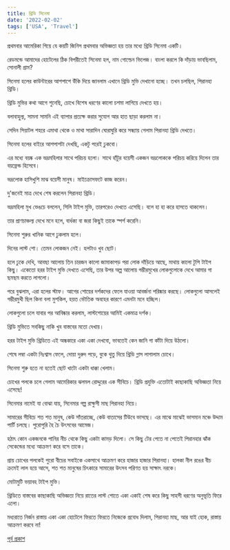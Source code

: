 ```yaml
---
title: থ্রিডি সিনেমা
date: '2022-02-02'
tags: ['USA', 'Travel']
---
```


প্রথমবার আমেরিকা গিয়ে যে কয়টি জিনিস প্রথমবার অভিজ্ঞতা হয় তার মধ্যে থ্রিডি সিনেমা একটি।

রেডমন্ডে আমাদের হোটেলের ঠিক বিপরীতেই সিনেমা হল, নাম গোল্ডেন ভিলেজ। বাংলা করলে কি দাঁড়ায় ভাবছিলাম, সোনালী গ্রাম?

সিনেমা হলের কাউন্টারের আশপাশে উঁকি দিয়ে জানলাম এখানে থ্রিডি মুভি দেখানো হচ্ছে। তখন চলছিল, পিরানহা থ্রিডি।

থ্রিডি মুভির কথা আগে শুনেছি, চোখে বিশেষ ধরণের কালো চশমা লাগিয়ে দেখতে হয়।

বলাবাহুল্য, সামনা সামনি এই ব্যাপার প্রত্যক্ষ করার সুযোগ আর হাত ছাড়া করলাম না।

সেদিন সিয়াটল শহরে এমাথা থেকে ও মাথা সারাদিন ঘোরাঘুরি করে সন্ধ্যায় গেলাম পিরানহা থ্রিডি দেখতে।

সিনেমা হলের বাইরে আশপাশটা দেখছি, একটু পরেই ঢুকবো। 

এর মধ্যে বয়ষ্ক এক ভদ্রমহিলার সাথে পরিচয় হলো। সাথে  হাঁটুর বয়েসী একজন ভদ্রলোককে পরিচয় করিয়ে দিলেন তার বয়ফ্রেন্ড হিসেবে। 

ভদ্রলোক হাসিখুশি মাঝ বয়েসী মানুষ। মাইক্রোসফটে কাজ করেন। 

দু'জনেই মাত্র দেখে শেষ করলেন পিরানহা থ্রিডি।

ভদ্রমহিলা মুখ ভেঙচে বললেন, সিলি টাইপ মুভি, তারপরেও দেখতে এসেছি। বলে হা হা করে হাসতে থাকলেন।

তার প্রাণচাঞ্চল্য দেখে মনে হলে, বার্ধক্য বা জরা কিছুই তাকে স্পর্শ করেনি।

সিনেমা শুরুর খানিক আগে ঢুকলাম হলে।

দিনের লাস্ট শো। তেমন লোকজন নেই। হলটাও খুব ছোট।

হলে ঢুকে দেখি, আবছা আলোয় তিন চারজন কালো জামাকাপড় পরা লোক দাঁড়িয়ে আছে, মাথায় কালো টুপি টাইপ কিছু। একেতো হরর টাইপ মুভি দেখতে এসেছি, তার উপর অল্প আলোয় গম্ভীরমুখের লোকগুলোকে দেখে আমার গা ছমছম করতে লাগলো।

পরে বুঝলাম, এরা হলের স্টাফ। আগের শোয়ের দর্শকদের ফেলে যাওয়া আবর্জনা পরিষ্কার করছে। লোকগুলো আসলেই গম্ভীরমুখী ছিল কিনা বলা মুশকিল, হয়ত ভৌতিক অবহের কারণে এমনটা মনে হচ্ছিল।

লোকগুলো চলে যাবার পর আবিষ্কার করলাম, লাস্টশোয়ের আমিই একমাত্র দর্শক।

থ্রিডি মুভিতে সবকিছু নাকি খুব বাস্তবের মতো দেখায়। 

হরর টাইপ মুভি থ্রিডিতে এই অন্ধকারে একা একা দেখবো, ভাবতেই কেন জানি গা কাঁটা দিয়ে উঠলো।

শেষে লম্বা একটা নিঃশ্বাস ফেলে, দোয়া দুরুদ পড়ে, বুকে থুতু দিয়ে থ্রিডি গ্লাস লাগালাম চোখে।

সিনেমা শুরু হতে না হতেই ছোট খাটো একটা ধাক্কা খেলাম।

চোখের পলকে চলে গেলাম আমেরিকার ঝলমল রোদ্দুরের এক সীবিচে। থ্রিডি প্রযুক্তি এতোটাই কাছাকাছি অভিজ্ঞতা নিয়ে এসেছে!

সিনেমার নামেই যা বোঝা যায়, সিনেমার গল্প রাক্ষুসী মাছ পিরানহা নিয়ে। 

সামারের সীবিচে শত শত মানুষ, কেউ সাঁতরাচ্ছে, কেউ বাতাসের টিউবে ভাসছে। এর মাঝে মাঝেই ভাসমান মঞ্চে উদ্দাম পার্টি চলছে। পুরোপুরি হৈ চৈ উৎসবের আমেজ।

হঠাৎ কোন একজনকে পানির নীচ থেকে কিছু একটা কামড় দিলো। সে কিছু টের পেতে না পেতেই পিরানহার ঝাঁক সেকেন্ডের মধ্যে আক্রমণ করে বসে তাকে। 

প্রায় চোখের পলকেই পুরো বীচের সবাইকে একসাথে আক্রমণ করে হাজার হাজার পিরানহা। হালকা নীল রঙের বীচ ক্রমেই লাল হয়ে আসে, শত শত মানুষের চিৎকারে সামারের উৎসব পরিণত হয় সাক্ষাৎ নরকে।

মোটামুটি ভয়াবহ টাইপ মুভি।

থ্রিডিতে বাস্তবের কাছাকাছি অভিজ্ঞতা নিয়ে রাতের লাস্ট শোতে একা একাই শেষ করে কিছু সাহসী ধরণের অনুভূতি ফিরে এলো। 

মধ্যরাতে নির্জন রাস্তায় একা একা হোটেলে ফিরতে ফিরতে নিজেকে প্রবোধ দিলাম, পিরানহা মাছ, আর যাই হোক, রাস্তায় আক্রমণ করবে না!

[পূর্ব প্রকাশ](https://www.facebook.com/ashraful.alam/posts/10157965055245583)